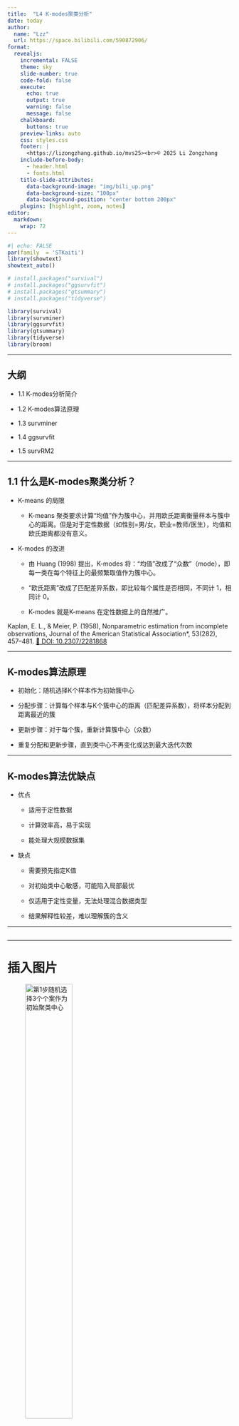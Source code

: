 ```yaml
---
title:  "L4 K-modes聚类分析"
date: today
author: 
  name: "Lzz"
  url: https://space.bilibili.com/590872906/
format: 
  revealjs:
    incremental: FALSE
    theme: sky
    slide-number: true
    code-fold: false
    execute:
      echo: true
      output: true        
      warning: false
      message: false
    chalkboard: 
      buttons: true
    preview-links: auto
    css: styles.css
    footer: |
      <https://lizongzhang.github.io/mvs25><br>© 2025 Li Zongzhang 
    include-before-body: 
      - header.html
      - fonts.html
    title-slide-attributes: 
      data-background-image: "img/bili_up.png"  
      data-background-size: "100px"        
      data-background-position: "center bottom 200px"  
    plugins: [highlight, zoom, notes]
editor: 
  markdown: 
    wrap: 72
---
```


```r
#| echo: FALSE
par(family  = 'STKaiti')
library(showtext)
showtext_auto()

# install.packages("survival")
# install.packages("ggsurvfit")
# install.packages("gtsummary")
# install.packages("tidyverse")

library(survival)
library(survminer)
library(ggsurvfit)
library(gtsummary)
library(tidyverse)
library(broom)
```

------------------------------------------------------------------------

## 大纲

-   1.1 K-modes分析简介

-   1.2 K-modes算法原理

-   1.3 survminer

-   1.4 ggsurvfit

-   1.5 survRM2

------------------------------------------------------------------------

## 1.1 什么是K-modes聚类分析？

- K-means 的局限

  - K-means 聚类要求计算“均值”作为簇中心，并用欧氏距离衡量样本与簇中心的距离。但是对于定性数据（如性别=男/女，职业=教师/医生），均值和欧氏距离都没有意义。

- K-modes 的改进

  - 由 Huang (1998) 提出，K-modes 将：“均值”改成了“众数”（mode），即每一类在每个特征上的最频繁取值作为簇中心。

  - “欧氏距离”改成了匹配差异系数，即比较每个属性是否相同，不同计 1，相同计 0。

  - K-modes 就是K-means 在定性数据上的自然推广。

::: reference-text-small
Kaplan, E. L., & Meier, P. (1958), Nonparametric estimation from
incomplete observations, Journal of the American Statistical
Association\*, 53(282), 457–481. [🔗 DOI:
10.2307/2281868](https://doi.org/10.2307/2281868)
:::

--------

## K-modes算法原理

-   初始化：随机选择K个样本作为初始簇中心

-   分配步骤：计算每个样本与K个簇中心的距离（匹配差异系数），将样本分配到距离最近的簇

-   更新步骤：对于每个簇，重新计算簇中心（众数）

-   重复分配和更新步骤，直到类中心不再变化或达到最大迭代次数

----

## K-modes算法优缺点

-   优点

    -   适用于定性数据

    -   计算效率高，易于实现

    -   能处理大规模数据集

-   缺点

    -   需要预先指定K值

    -   对初始类中心敏感，可能陷入局部最优

    -   仅适用于定性变量，无法处理混合数据类型
    
    -   结果解释性较差，难以理解簇的含义
    
---------------

##

---

# 插入图片

![第1步随机选择3个个案作为初始聚类中心](img/kmodes/1.png){width=50% fig-align="center"}



## 1.2 K-modes聚类分析实例

-   数据集：假设有一个包含10个客户的定性数据集，包含以下变量：

    -   性别（男/女）

    -   职业（教师/医生/工程师）

    -   购买意向（高/中/低）
    
-   目标：使用K-modes算法将客户分为3类（K=3）





